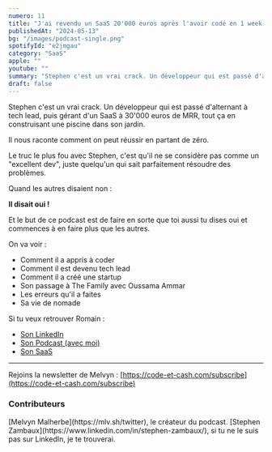 ```yaml
---
numero: 11
title: "J'ai revendu un SaaS 20'000 euros après l'avoir codé en 1 week-end - Stephen Zambaux #11"
publishedAt: "2024-05-13"
bg: "/images/podcast-single.png"
spotifyId: "e2jmgau"
category: "SaaS"
apple: ""
youtube: ""
summary: "Stephen c'est un vrai crack. Un développeur qui est passé d'alternant à tech lead, puis gérant d'un SaaS à 30'000 euros de MRR, tout ça en construisant une piscine dans son jardin. Il nous raconte comment on peut réussir en partant de zéro."
draft: false
---
```


Stephen c'est un vrai crack. Un développeur qui est passé d'alternant à tech lead, puis gérant d'un SaaS à 30'000 euros de MRR, tout ça en construisant une piscine dans son jardin.

Il nous raconte comment on peut réussir en partant de zéro.

Le truc le plus fou avec Stephen, c'est qu'il ne se considère pas comme un "excellent dev", juste quelqu'un qui sait parfaitement résoudre des problèmes.

Quand les autres disaient non :

**Il disait oui !**

Et le but de ce podcast est de faire en sorte que toi aussi tu dises oui et commences à en faire plus que les autres.

On va voir :

- Comment il a appris à coder
- Comment il est devenu tech lead
- Comment il a créé une startup
- Son passage à The Family avec Oussama Ammar
- Les erreurs qu'il a faites
- Sa vie de nomade

Si tu veux retrouver Romain :

- [Son LinkedIn](https://www.linkedin.com/in/stephen-zambaux/)
- [Son Podcast (avec moi)](https://www.youtube.com/watch?v=RjIfxhEVOgE)
- [Son SaaS](https://getmailtracker.com)

---

Rejoins la newsletter de Melvyn : [https://code-et-cash.com/subscribe](https://code-et-cash.com/subscribe)

### Contributeurs

<Contributor>
  [Melvyn Malherbe](https://mlv.sh/twitter), le créateur du podcast.
</Contributor>
<Contributor>
  [Stephen Zambaux](https://www.linkedin.com/in/stephen-zambaux/), si tu ne le
  suis pas sur LinkedIn, je te trouverai.
</Contributor>
